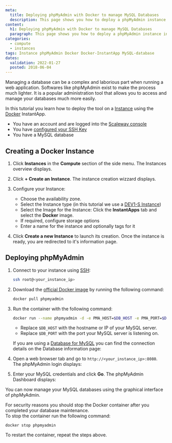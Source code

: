 ```yaml
---
meta:
  title: Deploying phpMyAdmin with Docker to manage MySQL Databases
  description: This page shows you how to deploy a phpMyAdmin instance in a few steps using the Docker InstantApp.
content:
  h1: Deploying phpMyAdmin with Docker to manage MySQL Databases
  paragraph: This page shows you how to deploy a phpMyAdmin instance in a few steps using the Docker InstantApp.
categories:
  - compute
  - instances
tags: Instance phpMyAdmin Docker Docker-InstantApp MySQL-database 
dates:
  validation: 2022-01-27
  posted: 2018-06-04
---
```


Managing a database can be a complex and laborious part when running a web application. 
Softwares like phpMyAdmin exist to make the process much lighter. It is a popular administration tool that allows you to access and manage your databases much more easily.

In this tutorial you learn how to deploy the tool on a [Instance](https://www.scaleway.com/en/virtual-instances/) using the [Docker](https://www.docker.com/) InstantApp. 

<Message type="requirement">

- You have an account and are logged into the [Scaleway console](https://console.scaleway.com)
- You have [configured your SSH Key](/console/my-project/how-to/create-ssh-key/)
- You have a MySQL database

</Message>

## Creating a Docker Instance 

1. Click **Instances** in the **Compute** section of the side menu. The Instances overview displays. 

2. Click **+ Create an Instance**. The instance creation wizzard displays.

3. Configure your Instance: 
    * Choose the availability zone.
    * Select the Instance type (in this tutorial we use a [DEV1-S Instance](https://console.scaleway.com/instance/servers/create?area=fr-par-1&imageGroup=distribution_ubuntu&imageKey=c1b530d8-0ca0-45c4-80db-ba06608287b2&region=fr-par-1&selectedImageTab=instantapp&selectedServerGroup=Development&serverKey=fr-par-1DEV1-S))
    * Select the Image for the Instance: Click the **InstantApps** tab and select the **Docker** image.
    * If required, configure storage options
    * Enter a name for the instance and optionally tags for it

4. Click **Create a new Instance** to launch its creation. Once the instance is ready, you are redirected to it's information page.

## Deploying phpMyAdmin 

1. Connect to your instance using [SSH](/compute/instances/how-to/connect-to-instance):

    ```bash
    ssh root@<your_instance_ip>
    ```

2. Download the [official Docker image](https://hub.docker.com/_/phpmyadmin) by running the following command: 

    ```bash
    docker pull phpmyadmin
    ```

3. Run the container with the following command: 

    ```bash 
    docker run --name phpmyadmin -d -e PMA_HOST=$DB_HOST -e PMA_PORT=$DB_PORT -p 8080:80 phpmyadmin
    ``` 

    * Replace `$DB_HOST` with the hostname or IP of your MySQL server.
    * Replace `$DB_PORT` with the port your MySQL server is listening on. 

    <Message type="tip">

    If you are using a [Database for MySQL](https://www.scaleway.com/en/databases/) you can find the connection details on the Database information page: 

    <Lightbox src="scaleway_database_information.webp" alt="" />

    </Message>

4. Open a web browser tab and go to `http://<your_instance_ip>:8080`. The phpMyAdmin login displays:

    <Lightbox src="scaleway_phpmyadmin_login.webp" alt="" />

5. Enter your MySQL credentials and click **Go**. The phpMyAdmin Dashboard displays: 

    <Lightbox src="scaleway_phpmyadmin_dashboard.webp" alt="" />

You can now manage your MySQL databases using the graphical interface of phpMyAdmin.

<Message type="note">

For security reasons you should stop the Docker container after you completed your database maintenance.  
To stop the container run the following command: 

```
docker stop phpmyadmin
```

To restart the container, repeat the steps above. 

</Message>
    
